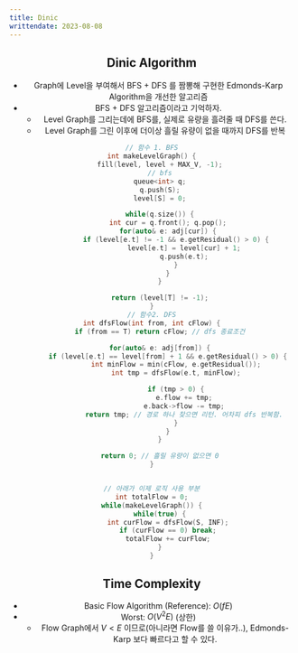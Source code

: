 ```yaml
---
title: Dinic
writtendate: 2023-08-08
---
```


<Header />


## Dinic Algorithm

- Graph에 Level을 부여해서 BFS + DFS 를 짬뽕해 구현한 Edmonds-Karp Algorithm을 개선한 알고리즘
- BFS + DFS 알고리즘이라고 기억하자.
    - Level Graph를 그리는데에 BFS를, 실제로 유량을 흘려줄 때 DFS를 쓴다.
    - Level Graph를 그린 이후에 더이상 흘릴 유량이 없을 때까지 DFS를 반복

```cpp
// 함수 1. BFS
int makeLevelGraph() {
    fill(level, level + MAX_V, -1);
    // bfs
    queue<int> q;
    q.push(S);
    level[S] = 0;

    while(q.size()) {
        int cur = q.front(); q.pop();
        for(auto& e: adj[cur]) {
            if (level[e.t] != -1 && e.getResidual() > 0) {
                level[e.t] = level[cur] + 1;
                q.push(e.t);
            }
        }
    }

    return (level[T] != -1);
}
// 함수2. DFS
int dfsFlow(int from, int cFlow) {
    if (from == T) return cFlow; // dfs 종료조건

    for(auto& e: adj[from]) {
        if (level[e.t] == level[from] + 1 && e.getResidual() > 0) {
            int minFlow = min(cFlow, e.getResidual());
            int tmp = dfsFlow(e.t, minFlow);

            if (tmp > 0) {
                e.flow += tmp;
                e.back->flow -= tmp;
                return tmp; // 경로 하나 찾으면 리턴. 어차피 dfs 반복함.
            }
        }
    }

    return 0; // 흘릴 유량이 없으면 0
}


// 아래가 이제 로직 사용 부분
int totalFlow = 0;
while(makeLevelGraph()) {
    while(true) {
        int curFlow = dfsFlow(S, INF);
        if (curFlow == 0) break;
        totalFlow += curFlow;
    }
}
```

## Time Complexity

- Basic Flow Algorithm (Reference): $O(fE)$
- Worst: $O(V^2E)$ (상한)
    - Flow Graph에서 $V < E$ 이므로(아니라면 Flow를 쓸 이유가..), Edmonds-Karp 보다 빠르다고 할 수 있다.

<Comment />
